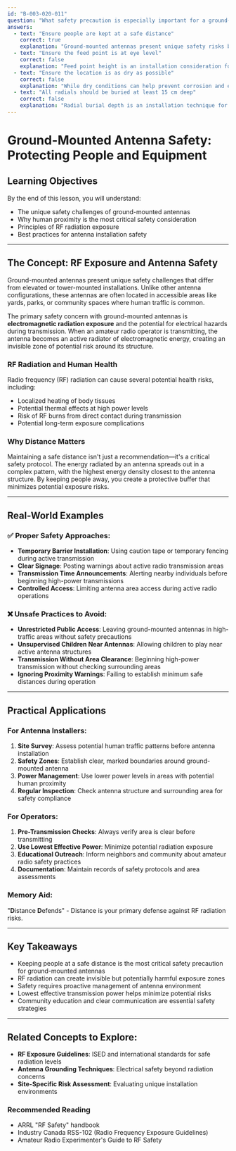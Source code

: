 ```yaml
---
id: "B-003-020-011"
question: "What safety precaution is especially important for a ground-mounted antenna?"
answers:
  - text: "Ensure people are kept at a safe distance"
    correct: true
    explanation: "Ground-mounted antennas present unique safety risks because they are typically installed in areas with human traffic and can create electrical hazards during transmission. Keeping people at a safe distance prevents potential RF exposure and reduces the risk of accidental contact with the antenna structure during active transmission. This is especially critical when the antenna is radiating at high power levels that could cause RF burns or electromagnetic radiation exposure."
  - text: "Ensure the feed point is at eye level"
    correct: false
    explanation: "Feed point height is an installation consideration for signal performance, not a primary safety concern. In fact, having the feed point at eye level could increase the risk of human contact with an active antenna, potentially exposing individuals to RF radiation or electrical hazards. Safety requires keeping people away from the antenna, not positioning the feed point at a specific height."
  - text: "Ensure the location is as dry as possible"
    correct: false
    explanation: "While dry conditions can help prevent corrosion and electrical leakage, this is not the most critical safety precaution for a ground-mounted antenna. The primary safety concern is preventing human contact with the antenna during transmission, not managing moisture. Modern antennas are designed to withstand reasonable environmental conditions, and moisture management is more about equipment longevity than immediate human safety."
  - text: "All radials should be buried at least 15 cm deep"
    correct: false
    explanation: "Radial burial depth is an installation technique for improving ground conductivity and antenna performance, not a primary safety measure. While buried radials can prevent tripping hazards, this doesn't address the main safety concern of keeping people away from an active antenna structure during transmission."
---
```


# Ground-Mounted Antenna Safety: Protecting People and Equipment

## Learning Objectives
By the end of this lesson, you will understand:
- The unique safety challenges of ground-mounted antennas
- Why human proximity is the most critical safety consideration
- Principles of RF radiation exposure
- Best practices for antenna installation safety

---

## The Concept: RF Exposure and Antenna Safety

Ground-mounted antennas present unique safety challenges that differ from elevated or tower-mounted installations. Unlike other antenna configurations, these antennas are often located in accessible areas like yards, parks, or community spaces where human traffic is common.

The primary safety concern with ground-mounted antennas is **electromagnetic radiation exposure** and the potential for electrical hazards during transmission. When an amateur radio operator is transmitting, the antenna becomes an active radiator of electromagnetic energy, creating an invisible zone of potential risk around its structure.

### RF Radiation and Human Health

Radio frequency (RF) radiation can cause several potential health risks, including:
- Localized heating of body tissues
- Potential thermal effects at high power levels
- Risk of RF burns from direct contact during transmission
- Potential long-term exposure complications

### Why Distance Matters

Maintaining a safe distance isn't just a recommendation—it's a critical safety protocol. The energy radiated by an antenna spreads out in a complex pattern, with the highest energy density closest to the antenna structure. By keeping people away, you create a protective buffer that minimizes potential exposure risks.

---

## Real-World Examples

### ✅ Proper Safety Approaches:
- **Temporary Barrier Installation**: Using caution tape or temporary fencing during active transmission
- **Clear Signage**: Posting warnings about active radio transmission areas
- **Transmission Time Announcements**: Alerting nearby individuals before beginning high-power transmissions
- **Controlled Access**: Limiting antenna area access during active radio operations

### ❌ Unsafe Practices to Avoid:
- **Unrestricted Public Access**: Leaving ground-mounted antennas in high-traffic areas without safety precautions
- **Unsupervised Children Near Antennas**: Allowing children to play near active antenna structures
- **Transmission Without Area Clearance**: Beginning high-power transmission without checking surrounding areas
- **Ignoring Proximity Warnings**: Failing to establish minimum safe distances during operation

---

## Practical Applications

### For Antenna Installers:
1. **Site Survey**: Assess potential human traffic patterns before antenna installation
2. **Safety Zones**: Establish clear, marked boundaries around ground-mounted antenna
3. **Power Management**: Use lower power levels in areas with potential human proximity
4. **Regular Inspection**: Check antenna structure and surrounding area for safety compliance

### For Operators:
1. **Pre-Transmission Checks**: Always verify area is clear before transmitting
2. **Use Lowest Effective Power**: Minimize potential radiation exposure
3. **Educational Outreach**: Inform neighbors and community about amateur radio safety practices
4. **Documentation**: Maintain records of safety protocols and area assessments

### Memory Aid:
"**D**istance **D**efends" - Distance is your primary defense against RF radiation risks.

---

## Key Takeaways

- Keeping people at a safe distance is the most critical safety precaution for ground-mounted antennas
- RF radiation can create invisible but potentially harmful exposure zones
- Safety requires proactive management of antenna environment
- Lowest effective transmission power helps minimize potential risks
- Community education and clear communication are essential safety strategies

---

## Related Concepts to Explore:
- **RF Exposure Guidelines**: ISED and international standards for safe radiation levels
- **Antenna Grounding Techniques**: Electrical safety beyond radiation concerns
- **Site-Specific Risk Assessment**: Evaluating unique installation environments

### Recommended Reading

- ARRL "RF Safety" handbook
- Industry Canada RSS-102 (Radio Frequency Exposure Guidelines)
- Amateur Radio Experimenter's Guide to RF Safety